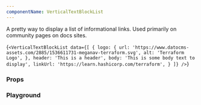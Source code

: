 ```yaml
---
componentName: VerticalTextBlockList
---
```


A pretty way to display a list of informational links. Used primarily on community pages on docs sites.

<LiveComponent>{`<VerticalTextBlockList
  data={[
    {
      logo: {
        url: 'https://www.datocms-assets.com/2885/1536611731-meganav-terraform.svg',
        alt: 'Terraform Logo',
      },
      header: 'This is a header',
      body: 'This is some body text to display',
      linkUrl: 'https://learn.hashicorp.com/terraform',
    }
  ]}
/>`}</LiveComponent>

### Props

<PropsTable props={componentProps} />

### Playground

<KnobsComponent knobs={componentProps} />
